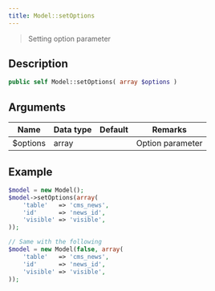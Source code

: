 ```yaml
---
title: Model::setOptions
---
```


> Setting option parameter


## Description

```php
public self Model::setOptions( array $options )
```

## Arguments

| Name     | Data type | Default | Remarks          |
| -------- | --------- | ------- | ---------------- |
| $options | array     |         | Option parameter |


## Example

```php title="Controller"
$model = new Model();
$model->setOptions(array(
    'table'   => 'cms_news',
    'id'      => 'news_id',
    'visible' => 'visible',
));

// Same with the following
$model = new Model(false, array(
    'table'   => 'cms_news',
    'id'      => 'news_id',
    'visible' => 'visible',
));
```